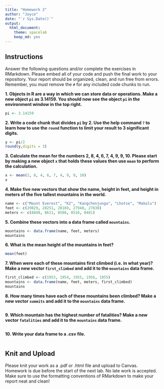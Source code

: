 ```yaml
---
title: "Homework 2"
author: "Joyce"
date: "`r Sys.Date()`"
output:
  html_document: 
    theme: spacelab
    keep_md: yes
---
```


## Instructions
Answer the following questions and/or complete the exercises in RMarkdown. Please embed all of your code and push the final work to your repository. Your report should be organized, clean, and run free from errors. Remember, you must remove the `#` for any included code chunks to run.  

**1. Objects in R are a way in which we can store data or operations. Make a new object `pi` as 3.14159. You should now see the object `pi` in the environment window in the top right.** 
```r
pi <- 3.14159
```

**2. Write a code chunk that divides `pi` by 2. Use the help command `?` to learn how to use the `round` function to limit your result to 3 significant digits.**  
```r
y <- pi/2
round(y,digits = 3)
```

**3. Calculate the mean for the numbers 2, 8, 4, 6, 7, 4, 9, 9, 10. Please start by making a new object `x` that holds these values then use `mean` to perform the calculation.**  
```r
x <- mean(2, 8, 4, 6, 7, 4, 9, 9, 10)
x
```

**4. Make five new vectors that show the name, height in feet, and height in meters of the five tallest mountains in the world.**
```r
name <- c("Mount Everest", "K2", "Kangchenjunga", "Lhotse", "Makalu")
feet <- c(29029, 28251, 28169, 27940, 27838)
meters <- c(8848, 8611, 8586, 8516, 8481)
```

**5. Combine these vectors into a data frame called `mountains`.**
```r
mountains <- data.frame(name, feet, meters)
mountains
```

**6. What is the mean height of the mountains in feet?**
```r
mean(feet)
```

**7. When were each of these mountains first climbed (i.e. in what year)? Make a new vector `first_climbed` and add it to the `mountains` data frame.**
```r
first_climbed <- c(1953, 1954, 1955, 1956, 1955)
mountains <- data.frame(name, feet, meters, first_climbed)
mountains
```

**8. How many times have each of these mountains been climbed? Make a new vector `summits` and add it to the `mountains` data frame.**
```r

```

**9. Which mountain has the highest number of fatalities? Make a new vector `fatalities` and add it to the `mountains` data frame.**
```r

```

**10. Write your data frame to a .csv file.**
```r

```

## Knit and Upload
Please knit your work as a .pdf or .html file and upload to Canvas. Homework is due before the start of the next lab. No late work is accepted. Make sure to use the formatting conventions of RMarkdown to make your report neat and clean!  